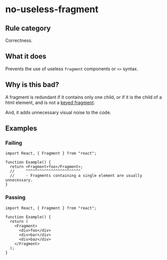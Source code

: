 # no-useless-fragment

## Rule category

Correctness.

## What it does

Prevents the use of useless `fragment` components or `<>` syntax.

## Why is this bad?

A fragment is redundant if it contains only one child, or if it is the child of a html element, and is not a [keyed fragment](https://react.dev/reference/react/Fragment#caveats).

And, it adds unnecessary visual noise to the code.

## Examples

### Failing

```tsx twoslash
import React, { Fragment } from "react";

function Example() {
  return <Fragment>foo</Fragment>;
  //     ^^^^^^^^^^^^^^^^^^^^^^^^
  //     - Fragments containing a single element are usually unnecessary.
}
```

### Passing

```tsx twoslash
import React, { Fragment } from "react";

function Example() {
  return (
    <Fragment>
      <div>foo</div>
      <div>bar</div>
      <div>baz</div>
    </Fragment>
  );
}
```
